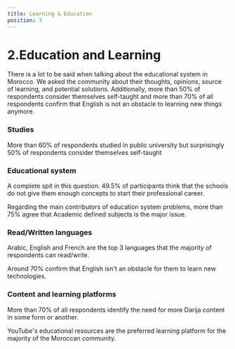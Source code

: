 ```yaml
---
title: Learning & Education
position: 3
---
```


# 2.Education and Learning

There is a lot to be said when talking about the educational system in Morocco. We asked the community about their thoughts, opinions, source of learning, and potential solutions. Additionally, more than 50% of respondents consider themselves self-taught and more than 70% of all respondents confirm that English is not an obstacle to learning new things anymore.

### Studies

More than 60% of respondents studied in public university but surprisingly 50% of respondents consider themselves self-taught

<Chart id="education-q-0" false={false} />

### Educational system

A complete spit in this question. 49.5% of participants think that the schools do not give them enough concepts to start their professional career.

<Chart id="education-q-1" title={false} />

Regarding the main contributors of education system problems, more than 75% agree that Academic defined subjects is the major issue.

<Chart id="education-q-2" title={false} />

### Read/Written languages

Arabic, English and French are the top 3 languages that the majority of respondents can read/write.

<Chart id="education-q-3" title={false} />

Around 70% confirm that English isn't an obstacle for them to learn new technologies.

<Chart id="education-q-4" title={false} />

### Content and learning platforms

More than 70% of all respondents identify the need for more Darija content in some form or another.

<Chart id="education-q-5" title={false} />

YouTube's educational resources are the preferred learning platform for the majority of the Moroccan community.

<Chart id="education-q-6" title={false} />
